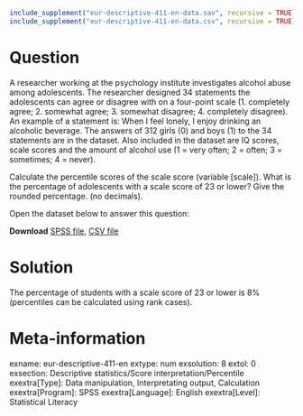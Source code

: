 ```{r, echo = FALSE, results = "hide"}
include_supplement("eur-descriptive-411-en-data.sav", recursive = TRUE)
include_supplement("eur-descriptive-411-en-data.csv", recursive = TRUE)
```

Question
========
A researcher working at the psychology institute investigates alcohol abuse among adolescents. The researcher designed 34 statements the adolescents can agree or disagree with on a four-point scale (1. completely agree; 2. somewhat agree; 3. somewhat disagree; 4. completely disagree). An example of a statement is: When I feel lonely, I enjoy drinking an alcoholic beverage. The answers of 312 girls (0) and boys (1) to the 34 statements are in the dataset. Also included in the dataset are IQ scores, scale scores and the amount of alcohol use (1 = very often; 2 = often; 3 = sometimes; 4 = never).

Calculate the percentile scores of the scale score (variable [scale]). What is the percentage of adolescents with a scale score of 23 or lower? Give the rounded percentage. (no decimals).

Open the dataset below to answer this question:

**Download** [SPSS file](eur-descriptive-411-en-data.sav), [CSV file](eur-descriptive-411-en-data.csv)


Solution
========
The percentage of students with a scale score of 23 or lower is 8% (percentiles can be calculated using rank cases).


Meta-information
================
exname: eur-descriptive-411-en
extype: num
exsolution: 8
extol: 0
exsection: Descriptive statistics/Score interpretation/Percentile
exextra[Type]: Data manipulation, Interpretating output, Calculation
exextra[Program]: SPSS
exextra[Language]: English
exextra[Level]: Statistical Literacy